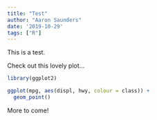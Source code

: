 ```yaml
---
title: "Test"
author: "Aaron Saunders"
date: '2019-10-29'
tags: ["R"]
---
```


This is a test.

Check out this lovely plot...

```r
library(ggplot2)

ggplot(mpg, aes(displ, hwy, colour = class)) + 
  geom_point()
```


More to come!
